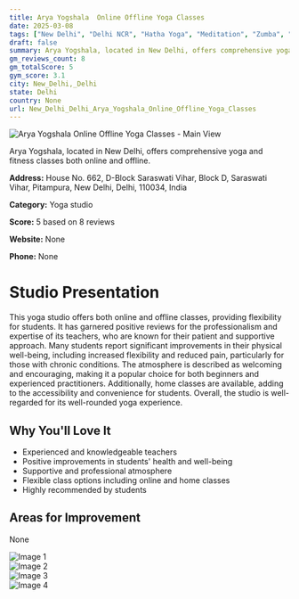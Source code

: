 ```yaml
---
title: Arya Yogshala  Online Offline Yoga Classes
date: 2025-03-08
tags: ["New Delhi", "Delhi NCR", "Hatha Yoga", "Meditation", "Zumba", "professional atmosphere", "flexibility in class options", "New Delhi, Delhi"]  
draft: false
summary: Arya Yogshala, located in New Delhi, offers comprehensive yoga and fitness classes both online and offline.
gm_reviews_count: 8
gm_totalScore: 5
gym_score: 3.1
city: New_Delhi,_Delhi
state: Delhi
country: None
url: New_Delhi_Delhi_Arya_Yogshala_Online_Offline_Yoga_Classes
---
```


<div className="aspect-[16/9] relative my-8">
  <img 
    src="https://lh5.googleusercontent.com/p/AF1QipNv04mc4E9PYz6YJy2OFGYbv9Bag8UjRNDcOzQP=w1920-h1080-k-no"
    alt="Arya Yogshala  Online Offline Yoga Classes - Main View"
    className="object-cover absolute inset-0 w-full h-full rounded-lg"
  />
</div>

Arya Yogshala, located in New Delhi, offers comprehensive yoga and fitness classes both online and offline.

**Address:** House No. 662, D-Block Saraswati Vihar, Block D, Saraswati Vihar, Pitampura, New Delhi, Delhi, 110034, India

**Category:** Yoga studio

**Score:** 5 based on 8 reviews

**Website:** None

**Phone:** None

# Studio Presentation

This yoga studio offers both online and offline classes, providing flexibility for students. It has garnered positive reviews for the professionalism and expertise of its teachers, who are known for their patient and supportive approach. Many students report significant improvements in their physical well-being, including increased flexibility and reduced pain, particularly for those with chronic conditions. The atmosphere is described as welcoming and encouraging, making it a popular choice for both beginners and experienced practitioners. Additionally, home classes are available, adding to the accessibility and convenience for students. Overall, the studio is well-regarded for its well-rounded yoga experience.



## Why You'll Love It

- Experienced and knowledgeable teachers
- Positive improvements in students' health and well-being
- Supportive and professional atmosphere
- Flexible class options including online and home classes
- Highly recommended by students

## Areas for Improvement

None

<div className="grid grid-cols-1 xl:grid-cols-2 gap-4 my-8">
<div className="aspect-[4/3] relative"><img src="https://lh5.googleusercontent.com/p/AF1QipMRIH0pfX33lyVNeb36Cv81HVKNMhrgcc5TZ9bM=w1920-h1080-k-no" alt="Image 1" className="object-cover absolute inset-0 w-full h-full rounded-lg" /></div>
<div className="aspect-[4/3] relative"><img src="https://lh5.googleusercontent.com/p/AF1QipOgc4EGYi02k0acKEdcdV1xoXeRslYHMhCPNybF=w1920-h1080-k-no" alt="Image 2" className="object-cover absolute inset-0 w-full h-full rounded-lg" /></div>
<div className="aspect-[4/3] relative"><img src="https://lh5.googleusercontent.com/p/AF1QipNmHGjdPu45OBvRF7HlmPPzKnSe07-wA-g7ie-o=w1920-h1080-k-no" alt="Image 3" className="object-cover absolute inset-0 w-full h-full rounded-lg" /></div>
<div className="aspect-[4/3] relative"><img src="https://lh5.googleusercontent.com/p/AF1QipMiF0KFM3mWXXPEP9xZL8B0-XLAa54AIbQpGnEZ=w1920-h1080-k-no" alt="Image 4" className="object-cover absolute inset-0 w-full h-full rounded-lg" /></div>
</div>